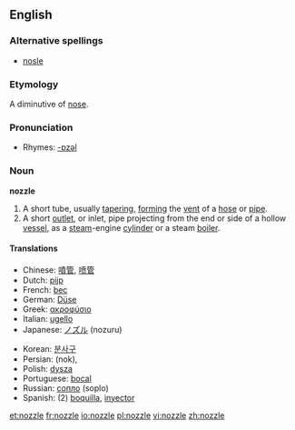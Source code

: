 ==English==

===Alternative spellings===
*[[nosle]]

===Etymology===
A diminutive of [[nose]].

===Pronunciation===
*Rhymes: [[Rhymes:English:-ɒzəl|-ɒzəl]]

===Noun===
'''nozzle'''

# A short tube, usually [[tapering]], [[forming]] the [[vent]] of a [[hose]] or [[pipe]].
# A short [[outlet]], or inlet, pipe projecting from the end or side of a hollow [[vessel]], as a [[steam]]-engine [[cylinder]] or a steam [[boiler]].

====Translations====
{{top}}
*Chinese: [[噴管]], [[喷管]]
*Dutch: [[pijp]] {{f}}
*French: [[bec]] {{m}}
*German: [[Düse]] {{f}}
*Greek: [[ακροφύσιο]] {{n}}
*Italian: [[ugello]] {{m}}
*Japanese: [[ノズル]] (nozuru)
{{mid}}
*Korean: [[분사구]]
*Persian: {{FAchar|[[نوك]]}} (nok), {{FAchar|[[شیپوره]]}}
*Polish: [[dysza]] {{f}}
*Portuguese: [[bocal]] {{m}}
*Russian: [[сопло]] {{n}} (soplo)
*Spanish: (2) [[boquilla]], [[inyector]] {{m}}
{{bottom}}

[[et:nozzle]]
[[fr:nozzle]]
[[io:nozzle]]
[[pl:nozzle]]
[[vi:nozzle]]
[[zh:nozzle]]